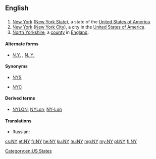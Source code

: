 {{also|Appendix:Variations of "ny"}}
==English==

==={{abbreviation-old|en}}===
{{head|en|abbreviation}}

# [[New York]] ([[New York State]]), a state of the [[United States of America]].
# [[New York]] ([[New York City]]), a city in the [[United States of America]].
# [[North Yorkshire]], a [[county]] in [[England]].

====Alternate forms====
* {{sense|New York}} [[N.Y.]] , [[N. Y.]]

====Synonyms====
* {{sense|State of New York}} [[NYS]]
* {{sense|City of New York}} [[NYC]]

====Derived terms====
* {{sense|City of New York}} [[NYLON]], [[NYLon]], [[NY-Lon]] {{gloss|New York&mdash;London}}

====Translations====
{{trans-top|New York State}}
* Russian: {{t+|ru|шт. Нью-Йорк|m|tr=štat N’ju-Jórk}}
{{trans-mid}}
{{trans-bottom}}

[[Category:en:US States]]

[[cs:NY]]
[[et:NY]]
[[fr:NY]]
[[he:NY]]
[[ku:NY]]
[[hu:NY]]
[[mg:NY]]
[[my:NY]]
[[pl:NY]]
[[fi:NY]]